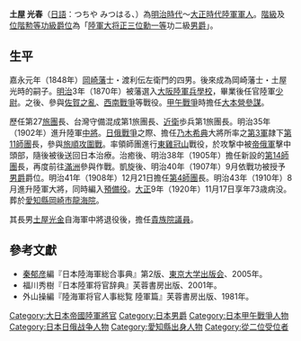 '''土屋 光春'''（[[日語|日語]]：つちや みつはる、{{bd|1848年|9月23日|1920年|11月17日}}）為[[明治時代|明治時代]]～[[大正時代|大正時代]][[陸軍軍人|陸軍軍人]]。[[階級_(公務員)|階級]]及[[位階|位階]][[勲等|勲等]][[金鵄勲章|功級]][[爵位|爵位]]為「[[日本陆军大将列表|陸軍大将]][[位階|正三位]][[勳等|勳一等]]功二級[[男爵|男爵]]」。

==生平==
嘉永元年（1848年）[[岡崎藩|岡崎藩]]士・渡利伝左衛門的四男。後來成為岡崎藩士・土屋光時的嗣子。[[明治|明治]]3年（1870年）被藩選入[[日本陆军士官学校|大阪陸軍兵學校]]，畢業後任官陸軍[[少尉|少尉]]。之後、參與[[佐賀之亂|佐賀之亂]]、[[西南戰爭|西南戰爭]]等戰役。[[甲午戰爭|甲午戰爭]]時擔任[[大本營_(大日本帝國)|大本營]][[參謀|參謀]]。

歷任第27[[旅|旅團]]長、台灣守備混成第1旅團長、[[近衛師團|近衛]]歩兵第1旅團長。明治35年（1902年）進升陸軍[[中將|中將]]。[[日俄戰爭|日俄戰爭]]之際、擔任[[乃木希典|乃木希典]]大將所率之[[第3軍_(日本陸軍)|第3軍]]隷下[[第11師團|第11師團]]長，參與[[旅順攻圍戰|旅順攻圍戰]]。率領師團進行[[東雞冠山|東雞冠山]]戰役，於攻撃中被[[帝俄軍|帝俄軍]]擊中頭部，隨後被後送回日本治療。治癒後、明治38年（1905年）擔任新設的[[第14師團|第14師團]]長，再度前往[[滿洲地區|滿洲]]參與作戰。凱旋後、明治40年（1907年）9月依戰功被授予[[男爵|男爵]]爵位。明治41年（1908年）12月21日擔任[[第4師團|第4師團]]長。明治43年（1910年）8月進升陸軍大將，同時編入[[預備役|預備役]]。[[大正|大正]]9年（1920年）11月17日享年73歳病没。葬於[[愛知縣|愛知縣]][[岡崎市|岡崎市]][[龍海院|龍海院]]。

其長男[[土屋光金|土屋光金]]自海軍中將退役後，擔任[[貴族院_(日本)|貴族院議員]]。

==參考文獻==
{{refbegin}}
* [[秦郁彦|秦郁彦]]編『日本陸海軍総合事典』第2版、[[東京大学出版会|東京大学出版会]]、2005年。
* 福川秀樹『日本陸軍将官辞典』芙蓉書房出版、2001年。
* 外山操編『陸海軍将官人事総覧 陸軍篇』芙蓉書房出版、1981年。
{{refend}}

{{日本陸軍大將}}
{{DEFAULTSORT:tsuchiya mitsuharu}}
[[Category:大日本帝國陸軍將官|Category:大日本帝國陸軍將官]]
[[Category:日本男爵|Category:日本男爵]]
[[Category:日本甲午戰爭人物|Category:日本甲午戰爭人物]]
[[Category:日本日俄战争人物|Category:日本日俄战争人物]]
[[Category:愛知縣出身人物|Category:愛知縣出身人物]]
[[Category:從二位受位者|Category:從二位受位者]]